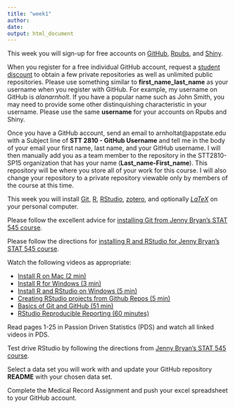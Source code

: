 ```yaml
---
title: "week1"
author: 
date: 
output: html_document
---
```


This week you will sign-up for free accounts on [GitHub](https://github.com), [Rpubs](https://rpubs.com), and [Shiny](http://www.shinyapps.io). 

When you register for a free individual GitHub account, request a [student discount](https://education.github.com) to obtain a few private repositories as well as unlimited public repositories.  Please use something similar to **first_name_last_name** as your username when you register with GitHub.  For example, my username on GitHub is *alanarnholt*. If you have a popular name such as John Smith, you may need to provide some other distinquishing characteristic in your username.  Please use the same **username** for your accounts on Rpubs and Shiny. 

Once you have a GitHub account, send an email to arnholtat@appstate.edu with a Subject line of **STT 2810 - GitHub Username** and tell me in the body of your email your first name, last name, and your GitHub username.  I will then manually add you as a team member to the repository in the STT2810-SP15 organization that has your name (**Last_name-First_name**).  This repository will be where you store all of your work for this course.  I will also change your repository to a private repository viewable only by members of the course at this time.

This week you will install [Git](http://git-scm.com/downloads), [R](http://cran.r-project.org), [RStudio](http://www.rstudio.com/products/rstudio/download/), [zotero](https://www.zotero.org), and optionally [$LaTeX$](http://www.ctan.org/starter) on your personal computer.

Please follow the excellent advice for [installing Git from Jenny Bryan's STAT 545 course](http://stat545-ubc.github.io/git01_git-install.html).

Please follow the directions for [installing R and RStudio for Jenny Bryan's STAT 545 course](http://stat545-ubc.github.io/block000_r-rstudio-install.html).

Watch the following videos as appropriate:

* [Install R on Mac (2 min)](https://www.youtube.com/watch?v=lJxVRgiX-ik)    
* [Install R for Windows (3 min)](https://www.youtube.com/watch?v=LII6of-5Odw)    
* [Install R and RStudio on Windows (5 min)](https://www.youtube.com/watch?v=eD07NznguA4)         
* [Creating RStudio projects from Github Repos (5 min)](https://www.youtube.com/watch?v=YxZ8J2rqhEM)    
* [Basics of Git and GitHub (51 min)](https://www.youtube.com/watch?v=U8GBXvdmHT4)      
* [RStudio Reproducible Reporting (60 minutes)](https://www.youtube.com/watch?v=U8GBXvdmHT4) 

Read pages 1-25 in Passion Driven Statistics (PDS) and watch all linked videos in PDS.

Test drive RStudio by following the directions from [Jenny Bryan's STAT 545 course](http://stat545-ubc.github.io/git05_first-use-git-rstudio.html).

Select a data set you will work with and update your GitHub repository **README** with your chosen data set.  

Complete the Medical Record Assignment and push your excel spreadsheet to your GitHub account. 

